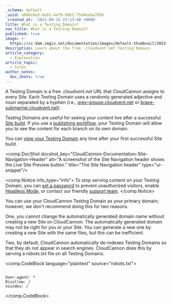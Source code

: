 ```yaml
---
_schema: default
_uuid: a68dc6a3-6e01-4af9-b8b1-75d4ee6a705b
_created_at: '2021-09-15 23:13:40 +0000'
title: What is a Testing Domain?
nav_title: What is a Testing Domain?
published: true
image: >-
  https://cc-dam.imgix.net/documentation/images/default-thumbnail/2023-Q4/CloudCannon-Documentation-Thumbnail.png
description: Learn about the free .cloudvent.net Testing Domain.
article_category:
  - Explanation
article_topic:
  - Sites
author_notes:
  doc_shots: true
---
```

A Testing Domain is a free *.cloudvent.net* URL that CloudCannon assigns to every Site. Each Testing Domain uses a randomly generated adjective and noun separated by a hyphen (i.e., [grey-grouse.cloudvent.net](https://grey-grouse.cloudvent.net/) or [brave-submarine.cloudvent.net](https://brave-submarine.cloudvent.net/)).

Testing Domains are useful for seeing your content live after a successful [Site build](/documentation/articles/what-is-a-site-build/). If you use a [publishing workflow](/documentation/guides/staging-workflow-guide/), your Testing Domain will allow you to see the content for each branch on its own domain.

You can [view your Testing Domain](/documentation/articles/open-your-testing-domain/) any time after your first successful Site build.

<comp.DocShot docshot_key="CloudCannon-Documentation-Site-Navigation-Header" alt="A screenshot of the Site Navigation header shows the Live Site Preview button." title="The Site Navigation header" type="ui-snippet"/>

<comp.Notice info_type="info">
  To stop serving content on your Testing Domain, you can [set a password](/documentation/articles/enable-password-authentication/) to prevent unauthorized visitors, enable [Headless Mode](/documentation/articles/what-is-headless-mode/), or contact our friendly [support team](/support/).
</comp.Notice>

You can use your CloudCannon Testing Domain as your primary domain; however, we don't recommend doing this for two reasons.

One, you cannot change the automatically generated domain name without creating a new Site on CloudCannon. The automatically generated domain may not be right for you or your Site. You can generate a new one by creating a new Site with the same files, but this can be inefficient.

Two, by default, CloudCannon automatically de-indexes Testing Domains so that they do not appear in search engines. CloudCannon does this by serving a *robots.txt* file on all Testing Domains.

<comp.CodeBlock language="plaintext" source="robots.txt">
```

User-agent: *
Disallow: /
noindex: /

```
</comp.CodeBlock>
